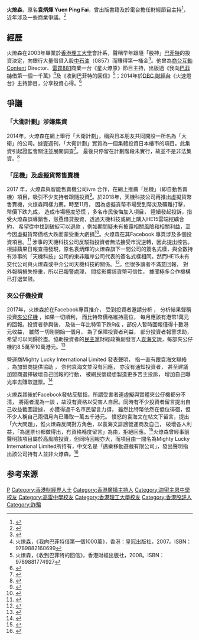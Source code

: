 {{Infobox person
| name = 火燎森
| image = 火燎森 Raymond.jpg
| caption = 
| image_size = 
| birth_date = {{Birth date|1981|1|21}}
| place of birth = {{BHKG}}
| death_date = 
| death_place = 
| death_cause = 
| residence = 
| nationality = {{CNHK}}
| ancestor = 
| ethnicity = [[漢族|漢族]]
| language = 粵語、普通話、英語
| education = 
| alma_mater = 
| occupation = [[股評人|股評人]]
| years_active = 2003至今
| era = 
| organization = 
| parents = 
| relatives = 
| spouse = 
| children = 
| influences = 
}}

'''火燎森'''{{BD|1981年|1月21日}}，原名'''袁炳煇 Yuen Ping Fai'''，曾出版書籍及於電台擔任財經節目主持<ref>{{cite news|url=http://www.881903.com/Page/ZH-TW/Pro881_73.aspx|title=雷霆881商業一台《星火燎原》|date=|work=[[香港商業電台|香港商業電台]]|accessdate=2018-11-15|archive-date=2009-03-31|archive-url=https://web.archive.org/web/20090331123012/http://www.881903.com/Page/ZH-TW/Pro881_73.aspx|dead-url=no}}</ref>，近年涉及一些商業爭議。<ref>{{cite news |url= https://hk.news.appledaily.com/local/realtime/article/20181104/58873430 |title= 股評人「火燎森」涉誤導投資雲端挖礦合約涉款320萬 民主黨批「6宗罪」 |date= 2018-11-04 |work= [[香港蘋果日報|香港蘋果日報]] |accessdate= 2019-02-17 |archive-date= 2019-08-22 |archive-url= https://web.archive.org/web/20190822195535/https://hk.news.appledaily.com/local/realtime/article/20181104/58873430 |dead-url= no }}</ref>

== 經歷 ==
火燎森在2003年畢業於[[香港理工大學|香港理工大學]]會計系，聲稱早年跟隨「股神」[[巴菲特|巴菲特]]的投資決定，向銀行大量借貸入股[[中石油|中石油]]（0857）而賺得第一桶金<ref>{{cite news |url= https://paper.hket.com/article/1035972/ |title= 「少年股神」火燎森：買樓投資好過等加薪 |date= 2008-06-14 |work= [[香港經濟日報|香港經濟日報]] |accessdate= 2018-11-15 |archive-date= 2019-08-19 |archive-url= https://web.archive.org/web/20190819091255/https://paper.hket.com/article/1035972/ |dead-url= no }}</ref>。他曾為[[商台互動|商台互動]]Content Director、[[雷霆881|雷霆881]]商業一台《星火燎原》節目主持，出版過《我向[[巴菲特|巴菲特]]借第一個一千萬》<ref>火燎森，《我向巴菲特借第一個1000萬》，香港：皇冠出版社，2007。ISBN：9789882160699</ref>及《收到巴菲特的回信》<ref>火燎森，《收到巴菲特的回信》，香港財經出版社，2008。ISBN：9789881774927</ref>；2014年於[[DBC數碼電台|DBC 財經台]]《火速燈台》主持節目，分享投資心得。<ref>{{Cite web |url=http://www.mpfinance.com/fin/columnist2.php?col=1463481152363&node=1491420154080&issue=20170406 |title=火燎森：今年盡沽收租物業 |access-date=2017-06-16 |archive-date=2018-10-17 |archive-url=https://web.archive.org/web/20181017123558/https://www.mpfinance.com/fin/columnist2.php?col=1463481152363&node=1491420154080&issue=20170406 |dead-url=no }}</ref>

== 爭議 ==
===「大衞計劃」涉嫌集資 ===
2014年，火燎森在網上舉行「大衛計劃」，稱與日本朋友共同開設一所名為「大衛」的公司。據壹週刊，「大衛計劃」實質為一個集體投資日本樓市的項目。此集資引起證監會關注並展開調查<ref>{{Cite news |url= https://hk.lifestyle.appledaily.com/nextplus/magazine/article/20140612/2_17290139/ |title= 踢爆日本樓陷阱 |date= 2014-06-12 |work= 壹週刊 }}</ref>。 最後只停留在計劃階段未實行，故並不是非法集資。<ref>{{Cite news|url=https://ps.hket.com/article/52934/%E7%81%AB%E7%87%8E%E6%A3%AE%E6%94%BE%E7%9C%BC%E6%9D%B1%E7%80%9B%20%E9%80%B2%E6%93%8A%E6%97%A5%E6%9C%AC%E7%89%A9%E6%A5%AD%E5%B8%82%E5%A0%B4|title=火燎森放眼東瀛 進擊日本物業市場|author=|date=|work=香港經濟日報|publisher=|accessdate=|language=|format=|archive-date=2019-08-12|archive-url=https://web.archive.org/web/20190812055731/https://ps.hket.com/article/52934/%E7%81%AB%E7%87%8E%E6%A3%AE%E6%94%BE%E7%9C%BC%E6%9D%B1%E7%80%9B%20%E9%80%B2%E6%93%8A%E6%97%A5%E6%9C%AC%E7%89%A9%E6%A5%AD%E5%B8%82%E5%A0%B4|dead-url=no}}</ref>

===「屈機」及虛擬貨幣售賣機 ===
2017 年，火燎森與智能售賣機公司ivm 合作，在網上推薦「屈機」（即自動售賣機）項目，吸引不少支持者跟隨投資<ref>{{cite news |url= https://hk.finance.appledaily.com/finance/realtime/article/20181104/58874035 |title= 【涉誤導投資】炒中石油起家　火燎森近年推日本樓、掘礦及「屈機」 |date= 2018-11-04 |work= 香港蘋果日報 |accessdate= 2018-11-15 |archive-date= 2019-08-18 |archive-url= https://web.archive.org/web/20190818070708/https://hk.finance.appledaily.com/finance/realtime/article/20181104/58874035 |dead-url= no }}</ref>。於2018年，天機科技公司再推出虛擬貨幣售賣機，火燎森同樣力薦。時至11月， 因為虛擬貨幣市場受到幣災及礦難打擊， 幣價下跌九成， 造成市場極度恐慌 ，多名市民後悔加入項目， 陸續發起投訴，指受火燎森誤導銷售，慫恿借貸投資，透過天機科技或網上購入HE15雲端挖礦合約， 希望從中找到破綻可以退款 ，例如期間疑未有披露相關風險和相關利益，至今因虛擬貨幣價格大跌而蒙受重大虧損<ref>{{cite news |url= https://topick.hket.com/article/2200715/12%E4%BA%BA%E7%96%91%E5%8F%97%E8%82%A1%E8%A9%95%E4%BA%BA%E8%AA%A4%E5%B0%8E%E6%8A%95%E8%B3%87%E8%99%9B%E6%93%AC%E8%B2%A8%E5%B9%A3%E3%80%80%E6%B6%89%E6%AC%BE320%E8%90%AC |title= 12人疑受股評人誤導投資虛擬貨幣　涉款320萬 |date= 2018-11-04 |work= 香港經濟日報 |accessdate= 2019-02-22 |archive-date= 2019-08-15 |archive-url= https://web.archive.org/web/20190815225354/https://topick.hket.com/article/2200715/12%E4%BA%BA%E7%96%91%E5%8F%97%E8%82%A1%E8%A9%95%E4%BA%BA%E8%AA%A4%E5%B0%8E%E6%8A%95%E8%B3%87%E8%99%9B%E6%93%AC%E8%B2%A8%E5%B9%A3%E3%80%80%E6%B6%89%E6%AC%BE320%E8%90%AC |dead-url= no }}</ref>。火燎森在其Facebook 專頁涉及多個投資項目。<ref>{{cite news |url= https://www.am730.com.hk/news/新聞/苦主稱誤信回報三代無憂-火燎森被指呃人挖礦-148430 |title= 苦主稱誤信回報三代無憂 火燎森被指呃人挖礦 |date= 2018-11-05 |work= [[am730|am730]] |accessdate= 2022-01-12 |archive-date= 2019-08-16 |archive-url= https://web.archive.org/web/20190816034102/https://www.am730.com.hk/news/%E6%96%B0%E8%81%9E/%E8%8B%A6%E4%B8%BB%E7%A8%B1%E8%AA%A4%E4%BF%A1%E5%9B%9E%E5%A0%B1%E4%B8%89%E4%BB%A3%E7%84%A1%E6%86%82-%E7%81%AB%E7%87%8E%E6%A3%AE%E8%A2%AB%E6%8C%87%E5%91%83%E4%BA%BA%E6%8C%96%E7%A4%A6-148430 |dead-url= no }}</ref> 涉事的天機科技公司反駁指投資者無法接受市況逆轉，因此提出控告。根據蘋果日報查冊發現，原名袁炳輝的火燎森旗下一間公司的簽名式樣，與全數持有涉事的「天機科技」公司的東非離岸公司代表的簽名式樣相同。然而HE15未有交代公司與火燎森或中介公司天機科技的關係。<ref>{{Cite news|url=https://hk.news.appledaily.com/local/realtime/article/20181105/58877183|title=「HE15」批投資者無法接受市況逆轉|author=|date=|work=|publisher=|accessdate=|language=|format=|archive-date=2019-08-12|archive-url=https://web.archive.org/web/20190812065654/https://hk.news.appledaily.com/local/realtime/article/20181105/58877183|dead-url=no}}</ref>。但很多讀者不滿意回報， 對外報稱損失慘重，所以已報警處理， 間接影響該貨幣可信性， 據聞極多合作機構已打退堂鼓。

=== 夾公仔機投資 ===
2017年，火燎森於在Facebook專頁推介， 受到投資者邀請分析 ， 分析結果聲稱投資[[夾公仔機|夾公仔機]] ，如果一切順利， 而比特幣價格維持高位， 每月應該有港幣1萬元的回報。投資者參與後， 及後一年比特幣下跌9成 ，部份人暫時回報僅得十數港元收益， 雖然一切剛開始一個月， 為了保障投資者利益， 部分投資者報警求助， 希望可以同歸於盡。協助投資者的[[民主黨_(香港)|民主黨]]財經政策副發言人[[袁海文|袁海文]]說，每部夾公仔機約8.5萬至10萬港元。<ref>{{Cite news|url=https://news.rthk.hk/rthk/ch/component/k2/1457299-20190513.htm|title=民主黨收逾百人求助稱懷疑墮夾公仔投資陷阱|author=|date=|work=|accessdate=|archive-date=2019-08-19|archive-url=https://web.archive.org/web/20190819121716/https://news.rthk.hk/rthk/ch/component/k2/1457299-20190513.htm|dead-url=no}}</ref>

營運商Mighty Lucky International Limited 發表聲明， 指一直有跟袁海文聯絡 ，為加盟商提供協助 ， 奈何袁海文並沒有回應， 亦沒有通知投資者， 甚至建議加盟商選擇破壞自己回報的行動， 被網民懷疑想製造更多苦主投訴， 增加自己曝光率去賺取選票。<ref>{{Cite web|title=(中文字幕版)【負責人大爆內幕！】夾公仔機騙局？呃錢3000萬？過百人受害？到底誰是真苦主？是誰被誤導？是誰被利用？為了曝光就可以抹殺其他人的努力嗎？|url=https://www.youtube.com/watch?v=ncJ6CepjwJ4|accessdate=|author=|date=|format=|publisher=|language=}}</ref>

火燎森其後於Facebook發帖反駁指，所謂受害者連虛擬與實體夾公仔機都分不清， 將兩者混為一談 ，故沒有資格以受害人自居。同時有不少投資者留言提出自己收益截圖證據， 亦獲得過千名市民留言力撐， 雖然比特幣依然在低位徘徊，但不少人稱自己兩個月內已賺取一萬五千港元。 憤怒的袁海文在帖文下留言，提出「六大問題」，惟火燎森反問對方角色，以袁海文誹謗營運商及自己， 破壞各人利益，「為選票乜都做得出，冇資格喺度留言」為由，拒絕回應。<ref>{{Cite web |url=http://hd.stheadline.com/news/realtime/hk/1500424/ |title=捲夾公仔機投資爭議 「火燎森」發帖反駁 |access-date=2019-05-15 |archive-date=2019-06-20 |archive-url=https://web.archive.org/web/20190620002248/http://hd.stheadline.com/news/realtime/hk/1500424/ |dead-url=no }}</ref>火燎森曾經事前聲明該項目屬於高風險投資，但同時回報亦大，而項目由一間名為Mighty Lucky International Limited所持有，中文名是「邁樂移動遊戲有限公司」，發出聲明指出該公司持有人並非火燎森。<ref>{{Cite news|url=https://m.mingpao.com/pns/%E6%B8%AF%E8%81%9E/article/20190514/s00002/1557771114813/%E6%9B%BE%E7%A8%B1%E5%9B%9E%E5%A0%B1%E9%A2%A8%E9%9A%AA%E4%BF%B1%E9%AB%98-%E7%81%AB%E7%87%8E%E6%A3%AEfb%E5%81%9C%E6%9B%B4%E6%96%B0?fbclid=IwAR0qJ1cfA67VnzOPbF-vDBaj0xyj2_6ljStQEb-Su2lcUnDe9OioYNLXbcw|title=曾稱回報風險俱高 火燎森fb停更新|author=|date=|work=|accessdate=|archive-date=2019-08-12|archive-url=https://web.archive.org/web/20190812061147/https://m.mingpao.com/pns/%E6%B8%AF%E8%81%9E/article/20190514/s00002/1557771114813/%E6%9B%BE%E7%A8%B1%E5%9B%9E%E5%A0%B1%E9%A2%A8%E9%9A%AA%E4%BF%B1%E9%AB%98-%E7%81%AB%E7%87%8E%E6%A3%AEfb%E5%81%9C%E6%9B%B4%E6%96%B0?fbclid=IwAR0qJ1cfA67VnzOPbF-vDBaj0xyj2_6ljStQEb-Su2lcUnDe9OioYNLXbcw|dead-url=no}}</ref>

== 参考来源 ==
{{reflist}}

{{香港數碼電台唱片騎師}}

[[Category:袁姓|P]]
[[Category:香港財經界人士|Category:香港財經界人士]]
[[Category:香港廣播主持人|Category:香港廣播主持人]]
[[Category:迦密主恩中學校友|Category:迦密主恩中學校友]]
[[Category:高雷中學校友|Category:高雷中學校友]]
[[Category:香港理工大學校友|Category:香港理工大學校友]]
[[Category:香港股評人|Category:香港股評人]]
[[Category:詐騙|Category:詐騙]]